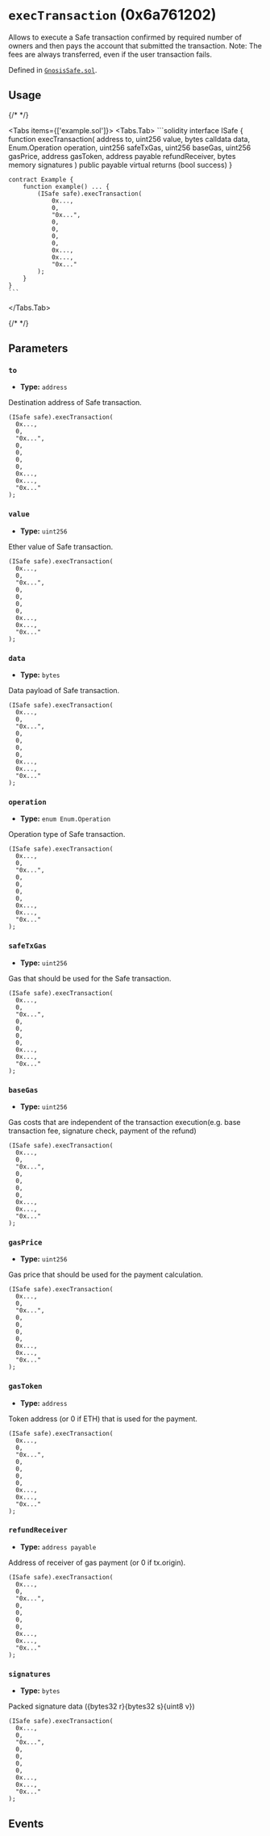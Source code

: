
<LegacyCallout />

# `execTransaction` (0x6a761202)



Allows to execute a Safe transaction confirmed by required number of owners and then pays the account that submitted the transaction.
Note: The fees are always transferred, even if the user transaction fails.




Defined in [`GnosisSafe.sol`](https://github.com/safe-global/safe-smart-account/tree/v1.3.0/contracts/GnosisSafe.sol#L111).


## Usage

{/* <!-- vale off --> */}

<Tabs items={['example.sol']}>
  <Tabs.Tab>
    ```solidity
    interface ISafe {
        function execTransaction(
            address to,
            uint256 value,
            bytes calldata data,
            Enum.Operation operation,
            uint256 safeTxGas,
            uint256 baseGas,
            uint256 gasPrice,
            address gasToken,
            address payable refundReceiver,
            bytes memory signatures
        ) public payable virtual returns (bool success)
    }

    contract Example {
        function example() ... {
            (ISafe safe).execTransaction(
                0x...,
                0,
                "0x...",
                0,
                0,
                0,
                0,
                0x...,
                0x...,
                "0x..."
            );
        }
    }
    ```
  </Tabs.Tab>
</Tabs>

{/* <!-- vale on --> */}



## Parameters

### `to`

  - **Type:** `address`

  Destination address of Safe transaction.

  ```solidity focus=2
  (ISafe safe).execTransaction(
    0x...,
    0,
    "0x...",
    0,
    0,
    0,
    0,
    0x...,
    0x...,
    "0x..."
  );
  ```


### `value`

  - **Type:** `uint256`

  Ether value of Safe transaction.

  ```solidity focus=3
  (ISafe safe).execTransaction(
    0x...,
    0,
    "0x...",
    0,
    0,
    0,
    0,
    0x...,
    0x...,
    "0x..."
  );
  ```


### `data`

  - **Type:** `bytes`

  Data payload of Safe transaction.

  ```solidity focus=4
  (ISafe safe).execTransaction(
    0x...,
    0,
    "0x...",
    0,
    0,
    0,
    0,
    0x...,
    0x...,
    "0x..."
  );
  ```


### `operation`

  - **Type:** `enum Enum.Operation`

  Operation type of Safe transaction.

  ```solidity focus=5
  (ISafe safe).execTransaction(
    0x...,
    0,
    "0x...",
    0,
    0,
    0,
    0,
    0x...,
    0x...,
    "0x..."
  );
  ```


### `safeTxGas`

  - **Type:** `uint256`

  Gas that should be used for the Safe transaction.

  ```solidity focus=6
  (ISafe safe).execTransaction(
    0x...,
    0,
    "0x...",
    0,
    0,
    0,
    0,
    0x...,
    0x...,
    "0x..."
  );
  ```


### `baseGas`

  - **Type:** `uint256`

  Gas costs that are independent of the transaction execution(e.g. base transaction fee, signature check, payment of the refund)

  ```solidity focus=7
  (ISafe safe).execTransaction(
    0x...,
    0,
    "0x...",
    0,
    0,
    0,
    0,
    0x...,
    0x...,
    "0x..."
  );
  ```


### `gasPrice`

  - **Type:** `uint256`

  Gas price that should be used for the payment calculation.

  ```solidity focus=8
  (ISafe safe).execTransaction(
    0x...,
    0,
    "0x...",
    0,
    0,
    0,
    0,
    0x...,
    0x...,
    "0x..."
  );
  ```


### `gasToken`

  - **Type:** `address`

  Token address (or 0 if ETH) that is used for the payment.

  ```solidity focus=9
  (ISafe safe).execTransaction(
    0x...,
    0,
    "0x...",
    0,
    0,
    0,
    0,
    0x...,
    0x...,
    "0x..."
  );
  ```


### `refundReceiver`

  - **Type:** `address payable`

  Address of receiver of gas payment (or 0 if tx.origin).

  ```solidity focus=10
  (ISafe safe).execTransaction(
    0x...,
    0,
    "0x...",
    0,
    0,
    0,
    0,
    0x...,
    0x...,
    "0x..."
  );
  ```


### `signatures`

  - **Type:** `bytes`

  Packed signature data (\{bytes32 r\}\{bytes32 s\}\{uint8 v\})

  ```solidity focus=11
  (ISafe safe).execTransaction(
    0x...,
    0,
    "0x...",
    0,
    0,
    0,
    0,
    0x...,
    0x...,
    "0x..."
  );
  ```




## Events

<ExecutionSuccess />
<ExecutionFailure />

